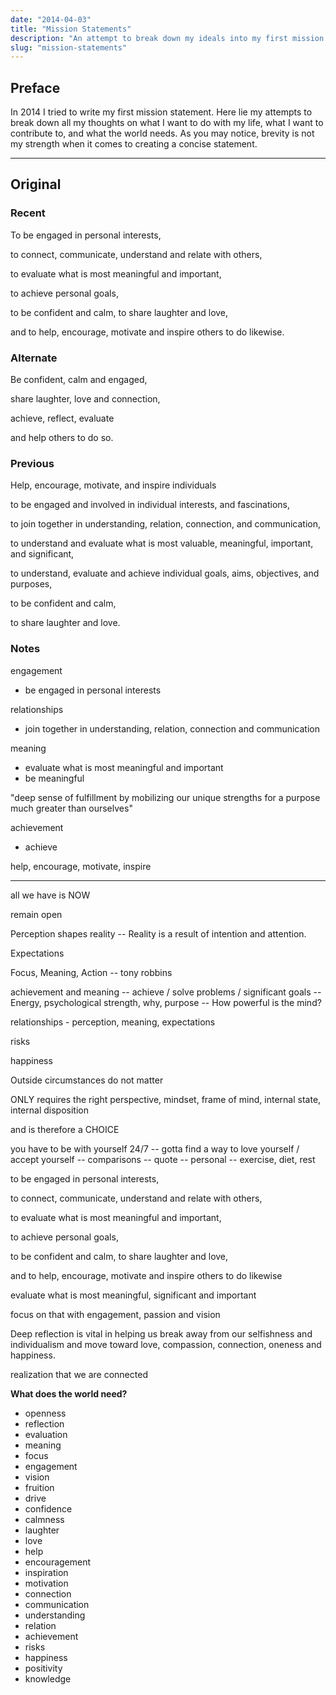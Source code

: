 ```yaml
---
date: "2014-04-03"
title: "Mission Statements"
description: "An attempt to break down my ideals into my first mission statement. Examining what's most important and what the world needs."
slug: "mission-statements"
---
```


## Preface

In 2014 I tried to write my first mission statement. Here lie my attempts to break down all my thoughts on what I want to do with my life, what I want to contribute to, and what the world needs. As you may notice, brevity is not my strength when it comes to creating a concise statement.

---

## Original

### Recent

To be engaged in personal interests,

to connect, communicate, understand and relate with others,

to evaluate what is most meaningful and important,

to achieve personal goals,

to be confident and calm, to share laughter and love,

and to help, encourage, motivate and inspire others to do likewise.

### Alternate

Be confident, calm and engaged,

share laughter, love and connection,

achieve, reflect, evaluate

and help others to do so.

### Previous

Help, encourage, motivate, and inspire individuals

to be engaged and involved in individual interests, and fascinations,

to join together in understanding, relation, connection, and communication,

to understand and evaluate what is most valuable, meaningful, important, and significant,

to understand, evaluate and achieve individual goals, aims, objectives, and purposes,

to be confident and calm,

to share laughter and love.

### Notes

engagement

- be engaged in personal interests

relationships

- join together in understanding, relation, connection and communication

meaning

- evaluate what is most meaningful and important
- be meaningful

"deep sense of fulfillment by mobilizing our unique strengths for a purpose much greater than ourselves"

achievement

- achieve

help, encourage, motivate, inspire

---

all we have is NOW

remain open

Perception shapes reality -- Reality is a result of intention and attention.

Expectations

Focus, Meaning, Action -- tony robbins

achievement and meaning -- achieve / solve problems / significant goals -- Energy, psychological strength, why, purpose -- How powerful is the mind?

relationships - perception, meaning, expectations

risks

happiness

Outside circumstances do not matter

ONLY requires the right perspective, mindset, frame of mind, internal state, internal disposition

and is therefore a CHOICE

you have to be with yourself 24/7 -- gotta find a way to love yourself / accept yourself -- comparisons -- quote -- personal -- exercise, diet, rest

to be engaged in personal interests,

to connect, communicate, understand and relate with others,

to evaluate what is most meaningful and important,

to achieve personal goals,

to be confident and calm, to share laughter and love,

and to help, encourage, motivate and inspire others to do likewise

evaluate what is most meaningful, significant and important

focus on that with engagement, passion and vision

Deep reflection is vital in helping us break away from our selfishness and individualism and move toward love, compassion, connection, oneness and happiness.

realization that we are connected

**What does the world need?**

- openness
- reflection
- evaluation
- meaning
- focus
- engagement
- vision
- fruition
- drive
- confidence
- calmness
- laughter
- love
- help
- encouragement
- inspiration
- motivation
- connection
- communication
- understanding
- relation
- achievement
- risks
- happiness
- positivity
- knowledge
